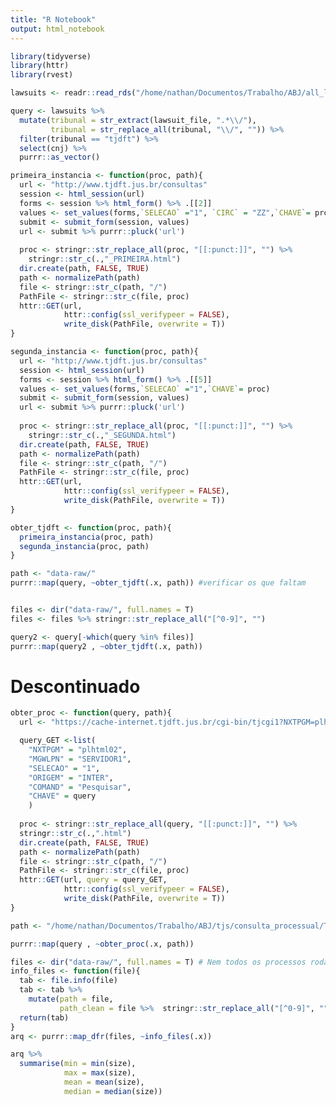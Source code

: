 ```yaml
---
title: "R Notebook"
output: html_notebook
---
```


```r
library(tidyverse)
library(httr)
library(rvest)
```

```r
lawsuits <- readr::read_rds("/home/nathan/Documentos/Trabalho/ABJ/all_lawsuits/all_lawsuits.rds")

query <- lawsuits %>% 
  mutate(tribunal = str_extract(lawsuit_file, ".*\\/"),
         tribunal = str_replace_all(tribunal, "\\/", "")) %>% 
  filter(tribunal == "tjdft") %>% 
  select(cnj) %>% 
  purrr::as_vector()
```

```r
primeira_instancia <- function(proc, path){
  url <- "http://www.tjdft.jus.br/consultas"
  session <- html_session(url)
  forms <- session %>% html_form() %>% .[[2]]
  values <- set_values(forms,`SELECAO` ="1", `CIRC` = "ZZ",`CHAVE`= proc)
  submit <- submit_form(session, values)
  url <- submit %>% purrr::pluck('url')
  
  proc <- stringr::str_replace_all(proc, "[[:punct:]]", "") %>% 
    stringr::str_c(.,"_PRIMEIRA.html")
  dir.create(path, FALSE, TRUE)
  path <- normalizePath(path)
  file <- stringr::str_c(path, "/")
  PathFile <- stringr::str_c(file, proc)
  httr::GET(url,
            httr::config(ssl_verifypeer = FALSE),
            write_disk(PathFile, overwrite = T))
}

segunda_instancia <- function(proc, path){
  url <- "http://www.tjdft.jus.br/consultas"
  session <- html_session(url)
  forms <- session %>% html_form() %>% .[[5]]
  values <- set_values(forms,`SELECAO` ="1",`CHAVE`= proc)
  submit <- submit_form(session, values)
  url <- submit %>% purrr::pluck('url')
  
  proc <- stringr::str_replace_all(proc, "[[:punct:]]", "") %>% 
    stringr::str_c(.,"_SEGUNDA.html")
  dir.create(path, FALSE, TRUE)
  path <- normalizePath(path)
  file <- stringr::str_c(path, "/")
  PathFile <- stringr::str_c(file, proc)
  httr::GET(url,
            httr::config(ssl_verifypeer = FALSE),
            write_disk(PathFile, overwrite = T))
}

obter_tjdft <- function(proc, path){
  primeira_instancia(proc, path)
  segunda_instancia(proc, path)
}

path <- "data-raw/"
purrr::map(query, ~obter_tjdft(.x, path)) #verificar os que faltam


files <- dir("data-raw/", full.names = T)
files <- files %>% stringr::str_replace_all("[^0-9]", "")

query2 <- query[-which(query %in% files)]
purrr::map(query2 , ~obter_tjdft(.x, path))
```


# Descontinuado
```r
obter_proc <- function(query, path){
  url <- "https://cache-internet.tjdft.jus.br/cgi-bin/tjcgi1?NXTPGM=plhtml01&MGWLPN=SERVIDOR1&submit=ok&SELECAO=1&CHAVE=&ORIGEM=INTER"

  query_GET <-list(
    "NXTPGM" = "plhtml02",
    "MGWLPN" = "SERVIDOR1",
    "SELECAO" = "1",
    "ORIGEM" = "INTER",
    "COMAND" = "Pesquisar",
    "CHAVE" = query
    )
  
  proc <- stringr::str_replace_all(query, "[[:punct:]]", "") %>% 
  stringr::str_c(.,".html")
  dir.create(path, FALSE, TRUE)
  path <- normalizePath(path)
  file <- stringr::str_c(path, "/")
  PathFile <- stringr::str_c(file, proc)
  httr::GET(url, query = query_GET,
            httr::config(ssl_verifypeer = FALSE),
            write_disk(PathFile, overwrite = T))
}

path <- "/home/nathan/Documentos/Trabalho/ABJ/tjs/consulta_processual/TJDFT/lawsuits_tjdft/data-raw/"

purrr::map(query , ~obter_proc(.x, path))

files <- dir("data-raw/", full.names = T) # Nem todos os processos rodaram, mas isso é resultado de processos repetidos
info_files <- function(file){
  tab <- file.info(file)
  tab <- tab %>% 
    mutate(path = file,
           path_clean = file %>%  stringr::str_replace_all("[^0-9]", ""))
  return(tab)
}
arq <- purrr::map_dfr(files, ~info_files(.x))

arq %>% 
  summarise(min = min(size),
            max = max(size),
            mean = mean(size),
            median = median(size))
```

